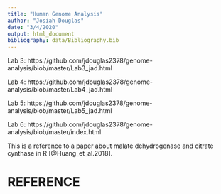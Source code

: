 ```yaml
---
title: "Human Genome Analysis"
author: "Josiah Douglas"
date: "3/4/2020"
output: html_document
bibliography: data/Bibliography.bib
---
```


Lab 3: https://github.com/jdouglas2378/genome-analysis/blob/master/Lab3_jad.html

Lab 4: https://github.com/jdouglas2378/genome-analysis/blob/master/Lab4_jad.html

Lab 5: https://github.com/jdouglas2378/genome-analysis/blob/master/Lab5_jad.html

Lab 6: https://github.com/jdouglas2378/genome-analysis/blob/master/index.html

This is a reference to a paper about malate dehydrogenase and citrate cynthase in R [@Huang_et_al.2018].

# REFERENCE
